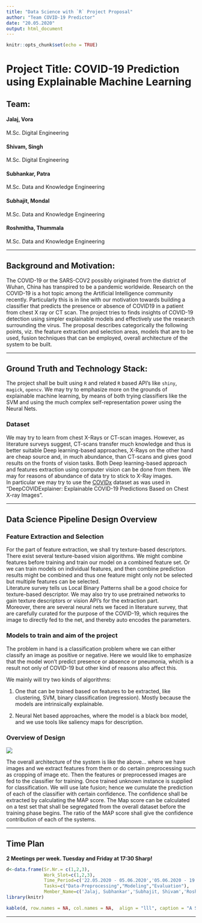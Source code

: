 ---
title: "Data Science with `R` Project Proposal"
author: "Team COVID-19 Predictor"
date: "20.05.2020"
output: html_document
---

```{r setup, include=FALSE}
knitr::opts_chunk$set(echo = TRUE)
```

# Project Title: COVID-19 Prediction using Explainable Machine Learning

## Team:

#### Jalaj, Vora
M.Sc. Digital Engineering <br>

#### Shivam, Singh
M.Sc. Digital Engineering <br>

#### Subhankar, Patra
M.Sc. Data and Knowledge Engineering <br>

#### Subhajit, Mondal
M.Sc. Data and Knowledge Engineering <br>

#### Roshmitha, Thummala
M.Sc. Data and Knowledge Engineering <br>

***

## Background and Motivation:

The COVID-19 or the SARS-COV2 possibly originated from the district of Wuhan, China has transpired to be a pandemic worldwide. Research on the COVID-19 is a hot topic among the Artificial Intelligence community recently. Particularly this is in line with our motivation towards building a classifier that predicts the presence or absence of COVID19 in a patient from chest X ray or CT scan. The project tries to finds insights of COVID-19 detection using simpler explainable models and effectively use the research surrounding the virus. The proposal describes categorically the following points, viz. the feature extraction and selection areas, models that are to be used, fusion techniques that can be employed, overall architecture of the system to be built.

***

## Ground Truth and Technology Stack:

The project shall be built using `R` and related `R` based API’s like `shiny`,  `magick`, `opencv`.
We may try to emphasize more on the grounds of explainable machine learning, by means of both trying classifiers like the SVM and using the much complex self-representation power using the Neural Nets.

### Dataset
We may try to learn from chest X-Rays or CT-scan images. However, as literature surveys suggest, CT-scans transfer much knowledge and thus is better suitable Deep learning-based approaches, X-Rays on the other hand are cheap source and, in much abundance, than CT-scans and gives good results on the fronts of vision tasks. Both Deep learning-based approach and features extraction using computer vision can be done from them. We may for reasons of abundance of data try to stick to X-Ray images.<br>
In particular we may try to use the [COVIDx](https://github.com/rezacsedu/DeepCOVIDExplainer) dataset as was used in “DeepCOVIDExplainer: Explainable COVID-19 Predictions Based on Chest X-ray Images”.

***

## Data Science Pipeline Design Overview

### Feature Extraction and Selection
For the part of feature extraction, we shall try texture-based descriptors. There exist several texture-based vision algorithms. We might combine features before training and train our model on a combined feature set. Or we can train models on individual features, and then combine prediction results might be combined and thus one feature might only not be selected but multiple features can be selected. <br>
Literature survey tells us Local Binary Patterns shall be a good choice for texture-based descriptor. We may also try to use pretrained networks to gain texture descriptors or vision API’s for the extraction part. <br>
Moreover, there are several neural nets we faced in literature survey, that are carefully curated for the purpose of the COVID-19, which requires the image to directly fed to the net, and thereby auto encodes the parameters.

### Models to train and aim of the project
The problem in hand is a classification problem where we can either classify an image as positive or negative. Here we would like to emphasize that the model won’t predict presence or absence or pneumonia, which is a result not only of COVID-19 but other kind of reasons also affect this. <br>

We mainly will try two kinds of algorithms:

1. One that can be trained based on features to be extracted, like clustering, SVM, binary classification (regression). Mostly because the models are intrinsically explainable.

2. Neural Net based approaches, where the model is a black box model, and we use tools like saliency maps for description.

### Overview of Design

![](Picture1.png)

The overall architecture of the system is like the above… where we have images and we extract features from them or do certain preprocessing such as cropping of image etc. Then the features or preprocessed images are fed to the classifier for training. Once trained unknown instance is supplied for classification. We will use late fusion; hence we cumulate the prediction of each of the classifier with certain confidence. The confidence shall be extracted by calculating the MAP score. The Map score can be calculated on a test set that shall be segregated from the overall dataset before the training phase begins. The ratio of the MAP score shall give the confidence contribution of each of the systems.

***

## Time Plan

**2 Meetings per week. Tuesday and Friday at 17:30 Sharp!**

```{r echo = FALSE, results='asis'}

d<-data.frame(Sr.Nr.= c(1,2,3),
              Work_Slot=c(1,2,3), 
              Time_Period=c('22.05.2020 - 05.06.2020','05.06.2020 - 19.06.2020','19.06.2020 - 03.07.2020'),
              Tasks=c("Data-Preprocessing","Modeling","Evaluation"),
              Member_Name=c('Jalaj, Subhankar','Subhajit, Shivam','Roshmitha'))
library(knitr)

kable(d, row.names = NA, col.names = NA,  align = "lll", caption = "A Sample Table")
```

***
